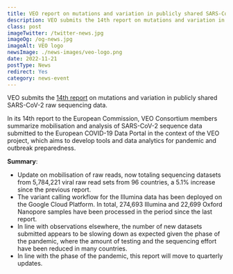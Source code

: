 ```yaml
---
title: VEO report on mutations and variation in publicly shared SARS-CoV-2 raw sequencing data
description: VEO submits the 14th report on mutations and variation in publicly shared SARS-CoV-2 raw sequencing data.
class: post
imageTwitter: /twitter-news.jpg
imageOg: /og-news.jpg
imageAlt: VEO logo
newsImage: ./news-images/veo-logo.png
date: 2022-11-21
postType: News
redirect: Yes
category: news-event
---
```


VEO submits the [14th report](https://www.veo-europe.eu/-/media/sites/veo-europe/library/veo-covid-19-variants-report-14-final.pdf?la=da&hash=D2E26C367CA877E193F21EA9351764F5F4670E73) on mutations and variation in publicly shared SARS-CoV-2 raw sequencing data.

In its 14th report to the European Commission, VEO Consortium members summarize mobilisation and analysis of SARS-CoV-2 sequence data submitted to the European COVID-19 Data Portal in the context of the VEO project, which aims to develop tools and data analytics for pandemic and outbreak preparedness.

**Summary**:

* Update on mobilisation of raw reads, now totaling sequencing datasets from 5,784,221 viral raw read sets from 96 countries, a 5.1% increase since the previous report.
* The variant calling workflow for the Illumina data has been deployed on the Google Cloud Platform. In total, 274,693 Illumina and 22,699 Oxford Nanopore samples have been processed in the period since the last report.
* In line with observations elsewhere, the number of new datasets submitted appears to be slowing down as expected given the phase of the pandemic, where the amount of testing and the sequencing effort have been reduced in many countries.
* In line with the phase of the pandemic, this report will move to quarterly updates.

 
